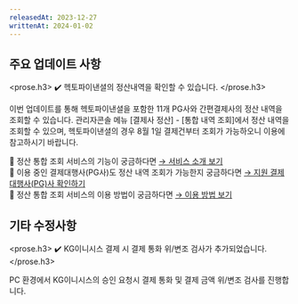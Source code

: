 ```yaml
---
releasedAt: 2023-12-27
writtenAt: 2024-01-02
---
```



## 주요 업데이트 사항

<prose.h3>
  <Recon />
  ✔️ 헥토파이낸셜의 정산내역을 확인할 수 있습니다.
</prose.h3>

이번 업데이트를 통해 헥토파이낸셜을 포함한 11개 PG사와 간편결제사의 정산 내역을 조회할 수 있습니다.
관리자콘솔 메뉴 [결제사 정산] - [통합 내역 조회]에서 정산 내역을 조회할 수 있으며, 헥토파이낸셜의 경우 8월 1일 결제건부터 조회가 가능하오니 이용에 참고하시기 바랍니다.

📍 정산 통합 조회 서비스의 기능이 궁금하다면
[→ 서비스 소개 보기](https://guide.portone.io/a89f61e5-4545-41ae-9b72-14f506adcac6)\
📍 이용 중인 결제대행사(PG사)도 정산 내역 조회가 가능한지 궁금하다면
[→ 지원 결제대행사(PG)사 확인하기](https://guide.portone.io/a89f61e5-4545-41ae-9b72-14f506adcac6)\
📍 정산 통합 조회 서비스의 이용 방법이 궁금하다면 [→ 이용 방법 보기](https://guide.portone.io/92af7604-5813-48fa-a186-82e8e7356a3e)

## 기타 수정사항

<prose.h3>
  <PaymentV1 />
  ✔️ KG이니시스 결제 시 결제 통화 위/변조 검사가 추가되었습니다.
</prose.h3>

PC 환경에서 KG이니시스의 승인 요청시 결제 통화 및 결제 금액 위/변조 검사를 진행합니다.
